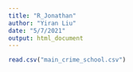 ```yaml
---
title: "R_Jonathan"
author: "Yiran Liu"
date: "5/7/2021"
output: html_document
---
```


```r

read.csv("main_crime_school.csv")
```